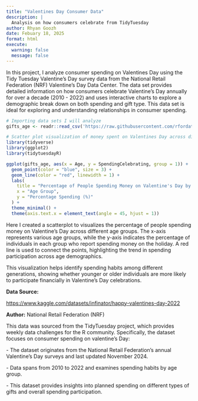 ```yaml
---
title: "Valentines Day Consumer Data"
description: |
  Analysis on how consumers celebrate from TidyTuesday
author: Rhyan Goozh
date: Febuary 18, 2025
format: html
execute: 
  warning: false
  message: false
---
```


In this project, I analyze consumer spending on Valentines Day using the Tidy Tuesday Valentine's Day survey data from the National Retail Federation (NRF) Valentine's Day Data Center. The data set provides detailed information on how consumers celebrate Valentine's Day annually for over a decade (2010 - 2022) and uses interactive charts to explore a demographic break down on both spending and gift type. This data set is ideal for exploring and understanding relationships in consumer spending.

```r
# Importing data sets I will analyze 
gifts_age <- readr::read_csv('https://raw.githubusercontent.com/rfordatascience/tidytuesday/main/data/2024/2024-02-13/gifts_age.csv')
```

```r
# Scatter plot visualization of money spent on Valentines Day across different age groups  
library(tidyverse)
library(ggplot2)
library(tidytuesdayR)

ggplot(gifts_age, aes(x = Age, y = SpendingCelebrating, group = 1)) +
  geom_point(color = "blue", size = 3) +  
  geom_line(color = "red", linewidth = 1) + 
  labs(
    title = "Percentage of People Spending Money on Valentine's Day by Age",
    x = "Age Group",
    y = "Percentage Spending (%)"
  ) +
  theme_minimal() +
  theme(axis.text.x = element_text(angle = 45, hjust = 1))
```

Here I created a scatterplot to visualizes the percentage of people spending money on Valentine's Day across different age groups. The x-axis represents various age groups, while the y-axis indicates the percentage of individuals in each group who report spending money on the holiday. A red line is used to connect the points, highlighting the trend in spending participation across age demographics.

This visualization helps identify spending habits among different generations, showing whether younger or older individuals are more likely to participate financially in Valentine's Day celebrations.

**Data Source:**

<https://www.kaggle.com/datasets/infinator/happy-valentines-day-2022>

**Author:** National Retail Federation (NRF)

This data was sourced from the TidyTuesday project, which provides weekly data challenges for the R community. Specifically, the dataset focuses on consumer spending on valentine's Day:

\- The dataset originates from the National Retail Federation's annual Valentine's Day surveys and last updated November 2024.

\- Data spans from 2010 to 2022 and examines spending habits by age group.

\- This dataset provides insights into planned spending on different types of gifts and overall spending participation.
